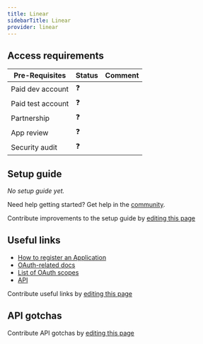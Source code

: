 ```yaml
---
title: Linear
sidebarTitle: Linear
provider: linear
---
```




<Overview />
<PreBuiltTooling provider={providers[pageMetadata.provider]} />
<PreBuiltUseCases />

## Access requirements
| Pre-Requisites | Status | Comment|
| - | - | - |
| Paid dev account | ❓ |  |
| Paid test account | ❓ |  |
| Partnership | ❓ | |
| App review | ❓ |  |
| Security audit | ❓ | |


## Setup guide

_No setup guide yet._

<Tip>Need help getting started? Get help in the [community](https://nango.dev/slack).</Tip>

<Note>Contribute improvements to the setup guide by [editing this page](https://github.com/nangohq/nango/tree/master/docs-v2/integrations/all/linear.mdx)</Note>


## Useful links

-   [How to register an Application](https://developers.linear.app/docs/oauth/authentication#1.-create-an-oauth2-application-in-linear)
-   [OAuth-related docs](https://developers.linear.app/docs/oauth/authentication)
-   [List of OAuth scopes](<https://developers.linear.app/docs/oauth/authentication#:~:text=Expected%20response%20type-,scope,-(required)%20Comma%20separated>)
-   [API](https://developers.linear.app/docs/graphql/working-with-the-graphql-api)

<Note>Contribute useful links by [editing this page](https://github.com/nangohq/nango/tree/master/docs-v2/integrations/all/linear.mdx)</Note>

## API gotchas

<Note>Contribute API gotchas by [editing this page](https://github.com/nangohq/nango/tree/master/docs-v2/integrations/all/linear.mdx)</Note>
